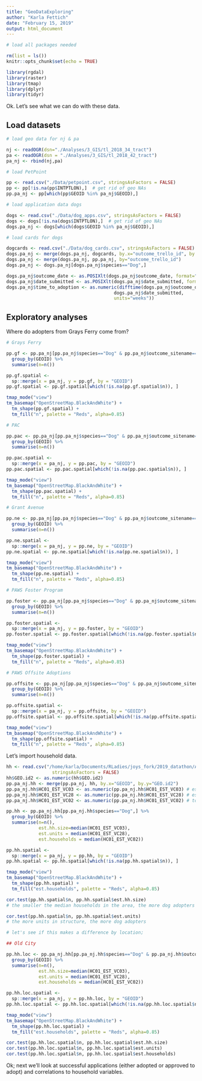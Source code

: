 ```yaml
---
title: "GeoDataExploring"
author: "Karla Fettich"
date: "February 15, 2019"
output: html_document
---
```


```r

# load all packages needed

rm(list = ls())
knitr::opts_chunk$set(echo = TRUE)

library(rgdal)
library(raster)
library(tmap)
library(dplyr)
library(tidyr)

```

Ok. Let's see what we can do with these data. 

## Load datasets

```r

# load geo data for nj & pa

nj <- readOGR(dsn="./Analyses/3_GIS/tl_2018_34_tract")
pa <- readOGR(dsn = "./Analyses/3_GIS/tl_2018_42_tract")
pa_nj <- rbind(nj,pa)

# load PetPoint

pp <- read.csv("./Data/petpoint.csv", stringsAsFactors = FALSE)
pp <- pp[!is.na(pp$INTPTLON),]  # get rid of geo NAs
pp.pa_nj <- pp[which(pp$GEOID %in% pa_nj$GEOID),]

# load application data dogs

dogs <- read.csv("./Data/dog_apps.csv", stringsAsFactors = FALSE)
dogs <- dogs[!is.na(dogs$INTPTLON),]  # get rid of geo NAs
dogs.pa_nj <- dogs[which(dogs$GEOID %in% pa_nj$GEOID),]

# load cards for dogs

dogcards <- read.csv("./Data/dog_cards.csv", stringsAsFactors = FALSE)
dogs.pa_nj <- merge(dogs.pa_nj, dogcards, by.x="outcome_trello_id", by.y="id")
dogs.pa_nj <- merge(dogs.pa_nj, pp.pa_nj, by="outcome_trello_id")
dogs.pa_nj <- dogs.pa_nj[dogs.pa_nj$species=="Dog",]

dogs.pa_nj$outcome_date <- as.POSIXlt(dogs.pa_nj$outcome_date, format="%m/%d/%Y %H:%M %p")
dogs.pa_nj$date_submitted <- as.POSIXlt(dogs.pa_nj$date_submitted, format="%m/%d/%Y")
dogs.pa_nj$time_to_adoption <- as.numeric(difftime(dogs.pa_nj$outcome_date,
                                        dogs.pa_nj$date_submitted,
                                        units="weeks"))

```

## Exploratory analyses

Where do adopters from Grays Ferry come from?

```r

# Grays Ferry

pp.gf <- pp.pa_nj[pp.pa_nj$species=="Dog" & pp.pa_nj$outcome_sitename=="Grays Ferry Avenue",] %>% 
  group_by(GEOID) %>%
  summarise(n=n())

pp.gf.spatial <-
  sp::merge(x = pa_nj, y = pp.gf, by = "GEOID")
pp.gf.spatial <- pp.gf.spatial[which(!is.na(pp.gf.spatial$n)), ]

tmap_mode("view")
tm_basemap("OpenStreetMap.BlackAndWhite") +
  tm_shape(pp.gf.spatial) + 
  tm_fill("n", palette = "Reds", alpha=0.85)

# PAC

pp.pac <- pp.pa_nj[pp.pa_nj$species=="Dog" & pp.pa_nj$outcome_sitename=="PAC",] %>% 
  group_by(GEOID) %>%
  summarise(n=n())

pp.pac.spatial <-
  sp::merge(x = pa_nj, y = pp.pac, by = "GEOID")
pp.pac.spatial <- pp.pac.spatial[which(!is.na(pp.pac.spatial$n)), ]

tmap_mode("view")
tm_basemap("OpenStreetMap.BlackAndWhite") +
  tm_shape(pp.pac.spatial) + 
  tm_fill("n", palette = "Reds", alpha=0.85)

# Grant Avenue

pp.ne <- pp.pa_nj[pp.pa_nj$species=="Dog" & pp.pa_nj$outcome_sitename=="Grant Avenue",] %>% 
  group_by(GEOID) %>%
  summarise(n=n())

pp.ne.spatial <-
  sp::merge(x = pa_nj, y = pp.ne, by = "GEOID")
pp.ne.spatial <- pp.ne.spatial[which(!is.na(pp.ne.spatial$n)), ]

tmap_mode("view")
tm_basemap("OpenStreetMap.BlackAndWhite") +
  tm_shape(pp.ne.spatial) + 
  tm_fill("n", palette = "Reds", alpha=0.85)

# PAWS Foster Program

pp.foster <- pp.pa_nj[pp.pa_nj$species=="Dog" & pp.pa_nj$outcome_sitename=="PAWS Foster Program",] %>% 
  group_by(GEOID) %>%
  summarise(n=n())

pp.foster.spatial <-
  sp::merge(x = pa_nj, y = pp.foster, by = "GEOID")
pp.foster.spatial <- pp.foster.spatial[which(!is.na(pp.foster.spatial$n)), ]

tmap_mode("view")
tm_basemap("OpenStreetMap.BlackAndWhite") +
  tm_shape(pp.foster.spatial) + 
  tm_fill("n", palette = "Reds", alpha=0.85)

# PAWS Offsite Adoptions

pp.offsite <- pp.pa_nj[pp.pa_nj$species=="Dog" & pp.pa_nj$outcome_sitename=="PAWS Offsite Adoptions",] %>% 
  group_by(GEOID) %>%
  summarise(n=n())

pp.offsite.spatial <-
  sp::merge(x = pa_nj, y = pp.offsite, by = "GEOID")
pp.offsite.spatial <- pp.offsite.spatial[which(!is.na(pp.offsite.spatial$n)), ]

tmap_mode("view")
tm_basemap("OpenStreetMap.BlackAndWhite") +
  tm_shape(pp.offsite.spatial) + 
  tm_fill("n", palette = "Reds", alpha=0.85)

```

Let's import household data.

```r
hh <- read.csv("/home/karla/Documents/RLadies/joys_fork/2019_datathon/Analyses/3_GIS/households_and_families/ACS_17_5YR_S1101_with_ann.csv",
                 stringsAsFactors = FALSE)
hh$GEO.id2 <- as.numeric(hh$GEO.id2)
pp.pa_nj.hh <- merge(pp.pa_nj, hh, by.x="GEOID", by.y="GEO.id2")
pp.pa_nj.hh$HC01_EST_VC03 <- as.numeric(pp.pa_nj.hh$HC01_EST_VC03) # estimated average household size
pp.pa_nj.hh$HC01_EST_VC28 <- as.numeric(pp.pa_nj.hh$HC01_EST_VC28) # estimate of units in structure, where multiple units
pp.pa_nj.hh$HC01_EST_VC02 <- as.numeric(pp.pa_nj.hh$HC01_EST_VC02) # total households

pp.hh <- pp.pa_nj.hh[pp.pa_nj.hh$species=="Dog",] %>% 
  group_by(GEOID) %>%
  summarise(n=n(), 
            est.hh.size=median(HC01_EST_VC03),
            est.units = median(HC01_EST_VC28),
            est.households = median(HC01_EST_VC02))

pp.hh.spatial <-
  sp::merge(x = pa_nj, y = pp.hh, by = "GEOID")
pp.hh.spatial <- pp.hh.spatial[which(!is.na(pp.hh.spatial$n)), ]

tmap_mode("view")
tm_basemap("OpenStreetMap.BlackAndWhite") +
  tm_shape(pp.hh.spatial) + 
  tm_fill("est.households", palette = "Reds", alpha=0.85)

cor.test(pp.hh.spatial$n, pp.hh.spatial$est.hh.size)
# the smaller the median households in the area, the more dog adopters

cor.test(pp.hh.spatial$n, pp.hh.spatial$est.units)
# the more units in structure, the more dog adopters

# let's see if this makes a difference by location; 

## Old City

pp.hh.loc <- pp.pa_nj.hh[pp.pa_nj.hh$species=="Dog" & pp.pa_nj.hh$outcome_sitename == "Grant Avenue",] %>% 
  group_by(GEOID) %>%
  summarise(n=n(), 
            est.hh.size=median(HC01_EST_VC03),
            est.units = median(HC01_EST_VC28),
            est.households = median(HC01_EST_VC02))

pp.hh.loc.spatial <-
  sp::merge(x = pa_nj, y = pp.hh.loc, by = "GEOID")
pp.hh.loc.spatial <- pp.hh.loc.spatial[which(!is.na(pp.hh.loc.spatial$n)), ]

tmap_mode("view")
tm_basemap("OpenStreetMap.BlackAndWhite") +
  tm_shape(pp.hh.loc.spatial) + 
  tm_fill("est.households", palette = "Reds", alpha=0.85)

cor.test(pp.hh.loc.spatial$n, pp.hh.loc.spatial$est.hh.size)
cor.test(pp.hh.loc.spatial$n, pp.hh.loc.spatial$est.units)
cor.test(pp.hh.loc.spatial$n, pp.hh.loc.spatial$est.households)

```

Ok; next we'll look at successful applications (either adopted or approved to adopt) and correlations to household variables.